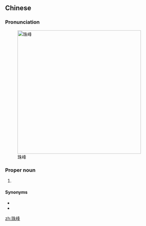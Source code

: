 ==Chinese==
{{zh-forms}}

===Pronunciation===
{{zh-pron
|m=Zhūfēng
|c=zyu1 fung1
|cat=pn
}}

[[Image:Sagarmatha ck Oct18 2002.jpg|400px|thumb|right|珠峰]]

===Proper noun===
{{zh-proper noun}}

# {{zh-short|珠穆朗瑪峰|Mount Everest}}

====Synonyms====
* {{zh-l|珠穆朗瑪}}
* {{zh-l|珠穆朗瑪峰}}

{{zh-cat|Mountains}}

[[zh:珠峰]]